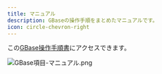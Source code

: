 ```yaml
---
title: マニュアル
description: GBaseの操作手順をまとめたマニュアルです。
icon: circle-chevron-right
---
```


この[GBase操作手順書](../quickstart)にアクセスできます。

![GBase項目-マニュアル.png](../.gitbook/assets/GBase%E9%A0%85%E7%9B%AE-%E3%83%9E%E3%83%8B%E3%83%A5%E3%82%A2%E3%83%AB.png)
